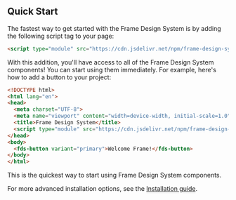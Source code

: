 
<Meta title="Documentation/Welcome" />

## Quick Start

The fastest way to get started with the Frame Design System is by adding the following script tag to your page:

````html
<script type="module" src="https://cdn.jsdelivr.net/npm/frame-design-system@0.16.0/dist/bundle.min.js"></script>
````

With this addition, you'll have access to all of the Frame Design System components! You can start using them immediately. For example, here's how to add a button to your project:

````html
<!DOCTYPE html>
<html lang="en">
<head>
  <meta charset="UTF-8">
  <meta name="viewport" content="width=device-width, initial-scale=1.0">
  <title>Frame Design System</title>
  <script type="module" src="https://cdn.jsdelivr.net/npm/frame-design-system@0.16.0/dist/bundle.min.js"></script>
</head>
<body>
  <fds-button variant="primary">Welcome Frame!</fds-button>
</body>
</html>
````

This is the quickest way to start using Frame Design System components.

For more advanced installation options, see the [Installation guide](/docs/documentation-installation--docs).